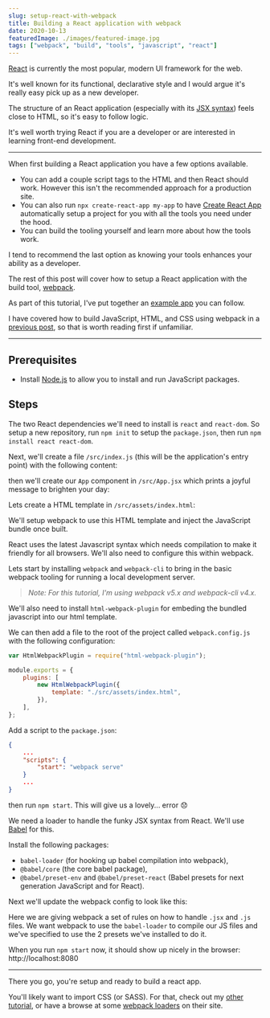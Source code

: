 ```yaml
---
slug: setup-react-with-webpack
title: Building a React application with webpack
date: 2020-10-13
featuredImage: ./images/featured-image.jpg
tags: ["webpack", "build", "tools", "javascript", "react"]
---
```



[React](https://reactjs.org) is currently the most popular, modern UI framework for the web. 

It's well known for its functional, declarative style and I would argue it's really easy pick up as a new developer.

The structure of an React application (especially with its [JSX syntax](https://reactjs.org/docs/introducing-jsx.html)) feels close to HTML, so it's easy to follow logic.

It's well worth trying React if you are a developer or are interested in learning front-end development.

---

When first building a React application you have a few options available. 

- You can add a couple script tags to the HTML and then React should work. 
However this isn't the recommended approach for a production site.
- You can also run `npx create-react-app my-app` to have [Create React App](https://github.com/facebookincubator/create-react-app)
automatically setup a project for you with all the tools you need under the hood.
- You can build the tooling yourself and learn more about how the tools work.

I tend to recommend the last option as knowing your tools enhances your ability as a developer.

The rest of this post will cover how to setup a React application with the build tool, [webpack](https://webpack.js.org).

As part of this tutorial, I've put together an [example app](https://github.com/jonhaddow/website/tree/master/content/posts/setup-react-with-webpack/example-app) you can follow.

I have covered how to build JavaScript, HTML, and CSS using webpack in a [previous post](https://jon.haddow.me/blog/basic-setup-for-a-web-application), so that is worth reading first if unfamiliar.

---

## Prerequisites

- Install [Node.js](https://nodejs.org/en/download/) to allow you to install and run JavaScript packages.

## Steps

The two React dependencies we'll need to install is `react` and `react-dom`. So setup a new repository, run `npm init` to setup the `package.json`, then run `npm install react react-dom`.

Next, we'll create a file `/src/index.js` (this will be the application's entry point) with the following content:

<CodeSnippet codeString={srcIndexCode} language="jsx" />

then we'll create our `App` component in `/src/App.jsx` which prints a joyful message to brighten your day:

<CodeSnippet codeString={srcAppCode} language="jsx" />

Lets create a HTML template in `/src/assets/index.html`:

<CodeSnippet codeString={srcAssetsIndexCode} language="html" />

We'll setup webpack to use this HTML template and inject the JavaScript bundle once built.

React uses the latest Javascript syntax which needs compilation to make it friendly for all browsers. We'll also need to configure this within webpack.

Lets start by installing `webpack` and `webpack-cli` to bring in the basic webpack tooling for running a local development server.

> *Note: For this tutorial, I'm using webpack v5.x and webpack-cli v4.x.*

We'll also need to install `html-webpack-plugin` for embeding the bundled javascript into our html template.

We can then add a file to the root of the project called `webpack.config.js` with the following configuration:

```javascript
var HtmlWebpackPlugin = require("html-webpack-plugin");

module.exports = {
	plugins: [
		new HtmlWebpackPlugin({
			template: "./src/assets/index.html",
		}),
	],
};
```

Add a script to the `package.json`:

```json
{
	...
	"scripts": {
		"start": "webpack serve"
	}
	...
}
```

then run `npm start`. This will give us a lovely... error 😞

We need a loader to handle the funky JSX syntax from React. We'll use [Babel](https://babeljs.io) for this.

Install the following packages:
- `babel-loader` (for hooking up babel compilation into webpack), 
- `@babel/core` (the core babel package),
- `@babel/preset-env` and `@babel/preset-react` (Babel presets for next generation JavaScript and for React).

Next we'll update the webpack config to look like this:

<CodeSnippet codeString={webpackConfigCode} language="javascript" />

Here we are giving webpack a set of rules on how to handle `.jsx` and `.js` files. We want webpack to use the `babel-loader` to compile our JS files and we've specified to use the 2 presets we've installed to do it.

When you run `npm start` now, it should show up nicely in the browser: http://localhost:8080

---

There you go, you're setup and ready to build a react app. 

You'll likely want to import CSS (or SASS). For that, check out my [other tutorial](https://jon.haddow.me/blog/basic-setup-for-a-web-application), or have a browse at some [webpack loaders](https://webpack.js.org/loaders/) on their site.